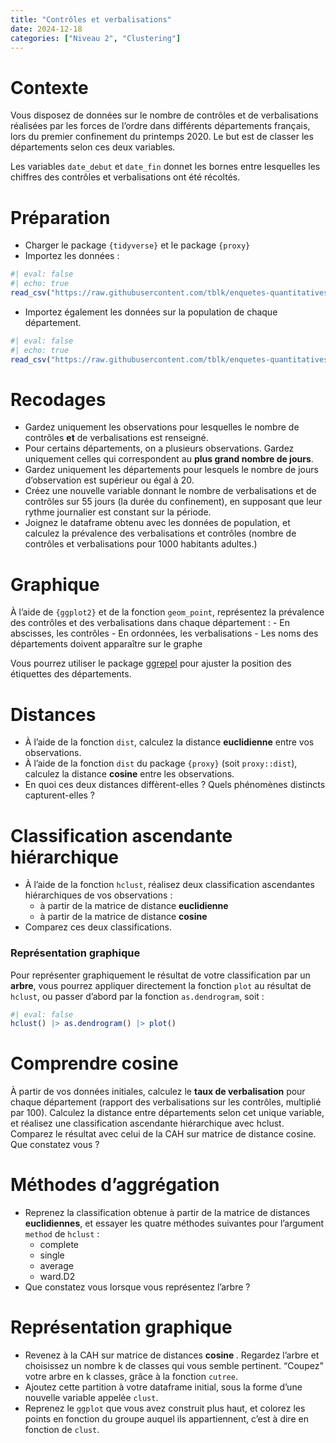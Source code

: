 ```yaml
---
title: "Contrôles et verbalisations"
date: 2024-12-18
categories: ["Niveau 2", "Clustering"]
---
```


# Contexte

Vous disposez de données sur le nombre de contrôles et de verbalisations réalisées par les forces de l'ordre dans différents départements français, lors du premier confinement du printemps 2020. Le but est de classer les départements selon ces deux variables.

Les variables `date_debut` et `date_fin` donnet les bornes entre lesquelles les chiffres des contrôles et verbalisations ont été récoltés.

# Préparation

- Charger le package `{tidyverse}` et le package `{proxy}`
- Importez les données :
```r
#| eval: false
#| echo: true
read_csv("https://raw.githubusercontent.com/tblk/enquetes-quantitatives/refs/heads/main/donnees/controles_medias.csv")
```

- Importez également les données sur la population de chaque département.
```r
#| eval: false
#| echo: true
read_csv("https://raw.githubusercontent.com/tblk/enquetes-quantitatives/refs/heads/main/donnees/population_departement.csv")
```

# Recodages 

- Gardez uniquement les observations pour lesquelles le nombre de contrôles **et** de verbalisations est renseigné. 
- Pour certains départements, on a plusieurs observations. Gardez uniquement celles qui correspondent au **plus grand nombre de jours**.
- Gardez uniquement les départements pour lesquels le nombre de jours d'observation est supérieur ou égal à 20. 
- Créez une nouvelle variable donnant le nombre de verbalisations et de contrôles sur 55 jours (la durée du confinement), en supposant que leur rythme journalier est constant sur la période.
- Joignez le dataframe obtenu avec les données de population, et calculez la prévalence des verbalisations et contrôles (nombre de contrôles et verbalisations pour 1000 habitants adultes.)

# Graphique

À l'aide de `{ggplot2}` et de la fonction `geom_point`, représentez la prévalence des contrôles et des verbalisations dans chaque département :
- En abscisses, les contrôles
- En ordonnées, les verbalisations
- Les noms des départements doivent apparaître sur le graphe

:::{.callout-tip}
Vous pourrez utiliser le package [ggrepel](https://ggrepel.slowkow.com/) pour ajuster la position des étiquettes des départements.
:::

# Distances

- À l'aide de la fonction `dist`, calculez la distance **euclidienne** entre vos observations. 
- À l'aide de la fonction `dist` du package `{proxy}` (soit `proxy::dist`), calculez la distance **cosine** entre les observations. 
- En quoi ces deux distances diffèrent-elles ? Quels phénomènes distincts capturent-elles ?

# Classification ascendante hiérarchique

- À l'aide de la fonction `hclust`, réalisez deux classification ascendantes hiérarchiques de vos observations :
   + à partir de la matrice de distance **euclidienne**
   + à partir de la matrice de distance **cosine**
- Comparez ces deux classifications.

:::{.callout-tip}
### Représentation graphique
Pour représenter graphiquement le résultat de votre classification par un **arbre**, vous pourrez appliquer directement la fonction `plot` au résultat de `hclust`, ou passer d'abord par la fonction `as.dendrogram`, soit :
```r
#| eval: false
hclust() |> as.dendrogram() |> plot()
```
:::

# Comprendre cosine

À partir de vos données initiales, calculez le **taux de verbalisation** pour chaque département (rapport des verbalisations sur les contrôles, multiplié par 100). Calculez la distance entre départements selon cet unique variable, et réalisez une classification ascendante hiérarchique avec hclust. Comparez le résultat avec celui de la CAH sur matrice de distance cosine. Que constatez vous ?

# Méthodes d'aggrégation

- Reprenez la classification obtenue à partir de la matrice de distances **euclidiennes**, et essayer les quatre méthodes suivantes pour l'argument `method` de `hclust` :
   + complete
   + single
   + average
   + ward.D2
   
- Que constatez vous lorsque vous représentez l'arbre ?

# Représentation graphique

- Revenez à la CAH sur matrice de distances **cosine **. Regardez l'arbre et choisissez un nombre k de classes qui vous semble pertinent. "Coupez" votre arbre en k classes, grâce à la fonction `cutree`.
- Ajoutez cette partition à votre dataframe initial, sous la forme d'une nouvelle variable appelée `clust`.
- Reprenez le `ggplot` que vous avez construit plus haut, et colorez les points en fonction du groupe auquel ils appartiennent, c'est à dire en fonction de `clust`. 